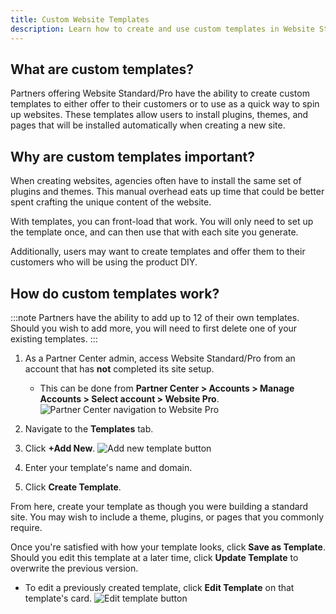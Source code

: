 ```yaml
---
title: Custom Website Templates
description: Learn how to create and use custom templates in Website Standard/Pro
---
```


## What are custom templates?

Partners offering Website Standard/Pro have the ability to create custom templates to either offer to their customers or to use as a quick way to spin up websites. These templates allow users to install plugins, themes, and pages that will be installed automatically when creating a new site.

## Why are custom templates important?

When creating websites, agencies often have to install the same set of plugins and themes. This manual overhead eats up time that could be better spent crafting the unique content of the website.

With templates, you can front-load that work. You will only need to set up the template once, and can then use that with each site you generate.

Additionally, users may want to create templates and offer them to their customers who will be using the product DIY.

## How do custom templates work?

:::note
Partners have the ability to add up to 12 of their own templates. Should you wish to add more, you will need to first delete one of your existing templates.
:::

1. As a Partner Center admin, access Website Standard/Pro from an account that has **not** completed its site setup.
   - This can be done from **Partner Center > Accounts > Manage Accounts > Select account > Website Pro**.
   ![Partner Center navigation to Website Pro](/img/vendasta-products/website/templates/custom-website-templates-1.jpg)

2. Navigate to the **Templates** tab.

3. Click **+Add New**.
   ![Add new template button](/img/vendasta-products/website/templates/custom-website-templates-2.jpg)

4. Enter your template's name and domain.

5. Click **Create Template**.

From here, create your template as though you were building a standard site. You may wish to include a theme, plugins, or pages that you commonly require.

Once you're satisfied with how your template looks, click **Save as Template**. Should you edit this template at a later time, click **Update Template** to overwrite the previous version.

- To edit a previously created template, click **Edit Template** on that template's card.
  ![Edit template button](/img/vendasta-products/website/templates/custom-website-templates-3.jpg)